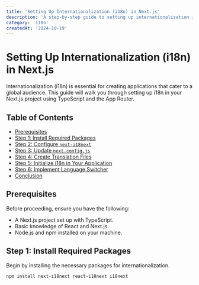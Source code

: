 ```yaml
---
title: 'Setting Up Internationalization (i18n) in Next.js'
description: 'A step-by-step guide to setting up internationalization in your Next.js project using TypeScript and the App Router.'
category: 'i18n'
createdAt: '2024-10-19'
---
```


# Setting Up Internationalization (i18n) in Next.js

Internationalization (i18n) is essential for creating applications that cater to a global audience. This guide will walk you through setting up i18n in your Next.js project using TypeScript and the App Router.

## Table of Contents

- [Prerequisites](#prerequisites)
- [Step 1: Install Required Packages](#step-1-install-required-packages)
- [Step 2: Configure `next-i18next`](#step-2-configure-next-i18next)
- [Step 3: Update `next.config.js`](#step-3-update-nextconfigjs)
- [Step 4: Create Translation Files](#step-4-create-translation-files)
- [Step 5: Initialize i18n in Your Application](#step-5-initialize-i18n-in-your-application)
- [Step 6: Implement Language Switcher](#step-6-implement-language-switcher)
- [Conclusion](#conclusion)

## Prerequisites

Before proceeding, ensure you have the following:

- A Next.js project set up with TypeScript.
- Basic knowledge of React and Next.js.
- Node.js and npm installed on your machine.

## Step 1: Install Required Packages

Begin by installing the necessary packages for internationalization.

```bash
npm install next-i18next react-i18next i18next
